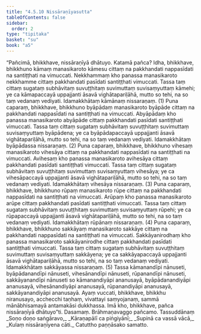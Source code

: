 ```yaml
---
title: "4.5.10 Nissāraṇīyasutta"
tableOfContents: false
sidebar:
  order: 2
type: "tipitaka"
basket: "su"
book: "a5"
---
```



<DynamicBreadcrumb />

<Division number="200" book="a5">

<Paragraph number="1180" book="a5">
“Pañcimā, bhikkhave, nissāraṇīyā dhātuyo. Katamā pañca? Idha, bhikkhave, bhikkhuno kāmaṃ manasikaroto kāmesu cittaṃ na pakkhandati nappasīdati na santiṭṭhati na vimuccati. Nekkhammaṃ kho panassa manasikaroto nekkhamme cittaṃ pakkhandati pasīdati santiṭṭhati vimuccati. Tassa taṃ cittaṃ sugataṃ subhāvitaṃ suvuṭṭhitaṃ suvimuttaṃ suvisaṃyuttaṃ kāmehi; ye ca kāmapaccayā uppajjanti āsavā vighātapariḷāhā, mutto so tehi, na so taṃ vedanaṃ vediyati. Idamakkhātaṃ kāmānaṃ nissaraṇaṃ. (1)
</Paragraph>

<Paragraph number="1181" book="a5">
Puna caparaṃ, bhikkhave, bhikkhuno byāpādaṃ manasikaroto byāpāde cittaṃ na pakkhandati nappasīdati na santiṭṭhati na vimuccati. Abyāpādaṃ kho panassa manasikaroto abyāpāde cittaṃ pakkhandati pasīdati santiṭṭhati vimuccati. Tassa taṃ cittaṃ sugataṃ subhāvitaṃ suvuṭṭhitaṃ suvimuttaṃ suvisaṃyuttaṃ byāpādena; ye ca byāpādapaccayā uppajjanti āsavā vighātapariḷāhā, mutto so tehi, na so taṃ vedanaṃ vediyati. Idamakkhātaṃ byāpādassa nissaraṇaṃ. (2)
</Paragraph>

<Paragraph number="1182" book="a5">
Puna caparaṃ, bhikkhave, bhikkhuno vihesaṃ manasikaroto vihesāya cittaṃ na pakkhandati nappasīdati na santiṭṭhati na vimuccati. Avihesaṃ kho panassa manasikaroto avihesāya cittaṃ pakkhandati pasīdati santiṭṭhati vimuccati. Tassa taṃ cittaṃ sugataṃ subhāvitaṃ suvuṭṭhitaṃ suvimuttaṃ suvisaṃyuttaṃ vihesāya; ye ca vihesāpaccayā uppajjanti āsavā vighātapariḷāhā, mutto so tehi, na so taṃ vedanaṃ vediyati. Idamakkhātaṃ vihesāya nissaraṇaṃ. (3)
</Paragraph>

<Paragraph number="1183" book="a5">
Puna caparaṃ, bhikkhave, bhikkhuno rūpaṃ manasikaroto rūpe cittaṃ na pakkhandati nappasīdati na santiṭṭhati na vimuccati. Arūpaṃ kho panassa manasikaroto arūpe cittaṃ pakkhandati pasīdati santiṭṭhati vimuccati. Tassa taṃ cittaṃ sugataṃ subhāvitaṃ suvuṭṭhitaṃ suvimuttaṃ suvisaṃyuttaṃ rūpehi; ye ca rūpapaccayā uppajjanti āsavā vighātapariḷāhā, mutto so tehi, na so taṃ vedanaṃ vediyati. Idamakkhātaṃ rūpānaṃ nissaraṇaṃ. (4)
</Paragraph>

<Paragraph number="1184" book="a5">
Puna caparaṃ, bhikkhave, bhikkhuno sakkāyaṃ manasikaroto sakkāye cittaṃ na pakkhandati nappasīdati na santiṭṭhati na vimuccati. Sakkāyanirodhaṃ kho panassa manasikaroto sakkāyanirodhe cittaṃ pakkhandati pasīdati santiṭṭhati vimuccati. Tassa taṃ cittaṃ sugataṃ subhāvitaṃ suvuṭṭhitaṃ suvimuttaṃ suvisaṃyuttaṃ sakkāyena; ye ca sakkāyapaccayā uppajjanti āsavā vighātapariḷāhā, mutto so tehi, na so taṃ vedanaṃ vediyati. Idamakkhātaṃ sakkāyassa nissaraṇaṃ. (5)
</Paragraph>

<Paragraph number="1185" book="a5">
Tassa kāmanandīpi nānuseti, byāpādanandīpi nānuseti, vihesānandīpi nānuseti, rūpanandīpi nānuseti, sakkāyanandīpi nānuseti so kāmanandiyāpi ananusayā, byāpādanandiyāpi ananusayā, vihesānandiyāpi ananusayā, rūpanandiyāpi ananusayā, sakkāyanandiyāpi ananusayā. Ayaṃ vuccati, bhikkhave, bhikkhu niranusayo, acchecchi taṇhaṃ, vivattayi saṃyojanaṃ, sammā mānābhisamayā antamakāsi dukkhassa. Imā kho, bhikkhave, pañca nissāraṇīyā dhātuyo”ti.

</Paragraph>
</Division>

<Paragraph number="1186" type="center" book="a5">
Dasamaṃ.



</Paragraph>

<Paragraph number="1187" type="center" book="a5">
Brāhmaṇavaggo pañcamo.



</Paragraph>

<Paragraph number="1188" type="center" book="a5">
Tassuddānaṃ


</Paragraph>

<Paragraph number="1189" type="verses" book="a5">
_Soṇo doṇo saṅgāravo,_  
_Kāraṇapālī ca piṅgiyānī;_  
_Supinā ca vassā vācā,_  
_Kulaṃ nissāraṇīyena cāti._  


</Paragraph>

<Paragraph number="1190" type="center" book="a5">
Catuttho paṇṇāsako samatto.
</Paragraph>
